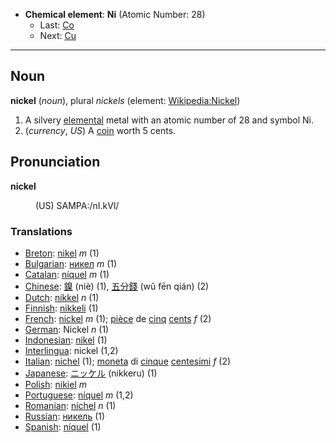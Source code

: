 *'''Chemical element''': '''Ni''' (Atomic Number: 28)
**Last: [[Cobalt|Co]]
**Next: [[Copper|Cu]]
----
== Noun ==

<b>nickel</b> (''noun''), plural ''nickels'' (element: [[en:Nickel|Wikipedia:Nickel]])

# A silvery [[elemental]] metal with an atomic number of 28 and symbol Ni.
# (''currency'', ''US'') A [[coin]] worth 5 cents.

== Pronunciation ==

<b>nickel</b>
:(US) SAMPA:/nI.kVl/

===Translations===
*[[Breton]]: [[nikel]] ''m'' (1)
*[[Bulgarian]]: [[никел]] ''m'' (1)
*[[Catalan]]: [[níquel]] ''m'' (1)
*[[Chinese]]: [[鎳]] (niè) (1), [[五分錢]] (wǔ fēn qián) (2)
*[[Dutch]]: [[nikkel]] ''n'' (1)
*[[Finnish]]: [[nikkeli]] (1)
*[[French]]: [[nickel]] ''m'' (1); [[pièce]] de [[cinq]] [[cent]]s ''f'' (2)
*[[German]]: Nickel ''n'' (1)
*[[Indonesian]]: [[nikel]] (1)
*[[Interlingua]]: nickel (1,2)
*[[Italian]]: [[nichel]] (1); [[moneta]] di [[cinque]] [[centesimi]] ''f'' (2)
*[[Japanese]]: [[ニッケル]] (nikkeru) (1)
*[[Polish]]:  [[nikiel]] ''m''
*[[Portuguese]]: [[níquel]] ''m'' (1,2)
*[[Romanian]]: [[nichel]] ''n'' (1)
*[[Russian]]: [[никель]] (1)
*[[Spanish]]: [[níquel]] (1)